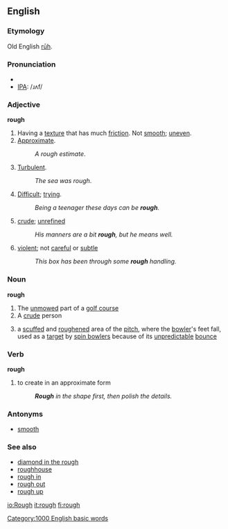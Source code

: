 ==English==
===Etymology===
Old English [[ruh|rūh]].

===Pronunciation===
*{{audio|en-us-rough.ogg|Audio (US)}}
*[[IPA]]: /ɹʌf/

===Adjective===
'''rough'''
#Having a [[texture]] that has much [[friction]].  Not [[smooth]]; [[uneven]].
#[[Approximate]]. 
#:''A rough estimate''.
#[[Turbulent]]. 
#:''The sea was rough''.
#[[Difficult]]; [[trying]].
#:''Being a teenager these days can be '''rough'''.''
#[[crude]]; [[unrefined]]
#:''His manners are a bit '''rough''', but he means well.''
#[[violent]]; not [[careful]] or [[subtle]]
#:''This box has been through some '''rough''' handling.''

===Noun===
'''rough'''
#The [[unmowed]] part of a [[golf course]]
#A [[crude]] person
#{{cricket}} a [[scuffed]] and [[roughened]] area of the [[pitch]], where the [[bowler]]'s feet fall, used as a [[target]] by [[spin bowler]]s because of its [[unpredictable]] [[bounce]]

===Verb===
'''rough'''
# to create in an approximate form
#:'''''Rough''' in the shape first, then polish the details.''

===Antonyms===
*[[smooth]]

===See also===
*[[diamond in the rough]]
*[[roughhouse]]
*[[rough in]]
*[[rough out]]
*[[rough up]]

[[Category:1000 English basic words]]

[[io:Rough]]
[[it:rough]]
[[fi:rough]]